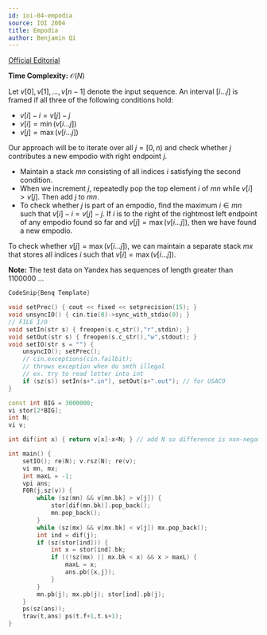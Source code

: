 ```yaml
---
id: ioi-04-empodia
source: IOI 2004
title: Empodia
author: Benjamin Qi
---
```


[Official Editorial](https://ioinformatics.org/page/ioi-2004/30)

**Time Complexity:** $\mathcal O(N)$

Let $v[0],v[1],\ldots,v[n-1]$ denote the input sequence. An interval $[i\ldots j]$ is framed if all three of the following conditions hold: 

 - $v[i]-i=v[j]-j$
 - $v[i]=\min(v[i\ldots j])$
 - $v[j]=\max(v[i\ldots j])$

Our approach will be to iterate over all $j=[0,n)$ and check whether $j$ contributes a new empodio with right endpoint $j$.

 - Maintain a stack $mn$ consisting of all indices $i$ satisfying the second condition. 
 - When we increment $j$, repeatedly pop the top element $i$ of $mn$ while $v[i]>v[j]$. Then add $j$ to $mn$.
 - To check whether $j$ is part of an empodio, find the maximum $i\in mn$ such that $v[i]-i=v[j]-j$. If $i$ is to the right of the rightmost left endpoint of any empodio found so far and $v[j]=\max(v[i\ldots j])$, then we have found a new empodio.

To check whether $v[j]=\max(v[i\ldots j])$, we can maintain a separate stack $mx$ that stores all indices $i$ such that $v[i]=\max(v[i\ldots j])$.

**Note:** The test data on Yandex has sequences of length greater than $1100000$ $\ldots$

```cpp
CodeSnip{Benq Template}

void setPrec() { cout << fixed << setprecision(15); }
void unsyncIO() { cin.tie(0)->sync_with_stdio(0); }
// FILE I/O
void setIn(str s) { freopen(s.c_str(),"r",stdin); }
void setOut(str s) { freopen(s.c_str(),"w",stdout); }
void setIO(str s = "") {
	unsyncIO(); setPrec();
	// cin.exceptions(cin.failbit); 
	// throws exception when do smth illegal
	// ex. try to read letter into int
	if (sz(s)) setIn(s+".in"), setOut(s+".out"); // for USACO
}

const int BIG = 3000000;
vi stor[2*BIG];
int N;
vi v;

int dif(int x) { return v[x]-x+N; } // add N so difference is non-negative

int main() {
	setIO(); re(N); v.rsz(N); re(v);
	vi mn, mx;
	int maxL = -1;
	vpi ans;
	F0R(j,sz(v)) {
		while (sz(mn) && v[mn.bk] > v[j]) {
			stor[dif(mn.bk)].pop_back();
			mn.pop_back();
		}
		while (sz(mx) && v[mx.bk] < v[j]) mx.pop_back();
		int ind = dif(j);
		if (sz(stor[ind])) {
			int x = stor[ind].bk;
			if ((!sz(mx) || mx.bk < x) && x > maxL) {
				maxL = x;
				ans.pb({x,j});
			}
		}
		mn.pb(j); mx.pb(j); stor[ind].pb(j);
	}
	ps(sz(ans));
	trav(t,ans) ps(t.f+1,t.s+1);
}
```
